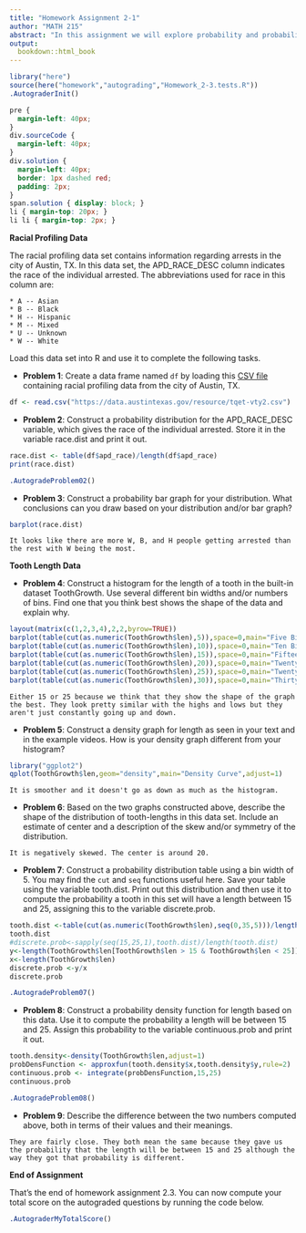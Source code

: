 ```yaml
---
title: "Homework Assignment 2-1"
author: "MATH 215"
abstract: "In this assignment we will explore probability and probability distributions.<br /><br />"
output:
  bookdown::html_book
---
```


```r
library("here")
source(here("homework","autograding","Homework_2-3.tests.R"))
.AutograderInit()
```

```css
pre {
  margin-left: 40px;
}
div.sourceCode {
  margin-left: 40px;
}
div.solution {
  margin-left: 40px;
  border: 1px dashed red;
  padding: 2px;
}
span.solution { display: block; }
li { margin-top: 20px; }
li li { margin-top: 2px; }
```



**Racial Profiling Data**

The racial profiling data set contains information regarding arrests in the city of Austin, TX. In this data set, the APD_RACE_DESC column indicates the race of the individual arrested.  The abbreviations used for race in this column are:

    * A -- Asian
    * B -- Black
    * H -- Hispanic
    * M -- Mixed
    * U -- Unknown
    * W -- White

Load this data set into R and use it to complete the following tasks.  

* **Problem 1**: Create a data frame named `df` by loading this [CSV file](https://data.austintexas.gov/api/views/vykk-upaj/rows.csv?accessType=DOWNLOAD) containing racial profiling data from the city of Austin, TX.

```r
df <- read.csv("https://data.austintexas.gov/resource/tqet-vty2.csv")
```


* **Problem 2**: Construct a probability distribution for the APD_RACE_DESC variable, which gives the race of the individual arrested.  Store it in the variable race.dist and print it out.

```r
race.dist <- table(df$apd_race)/length(df$apd_race)
print(race.dist)
```

```r
.AutogradeProblem02()
```


* **Problem 3**: Construct a probability bar graph for your distribution.  What conclusions can you draw based on your distribution and/or bar graph?

```r
barplot(race.dist)
```

```solution
It looks like there are more W, B, and H people getting arrested than the rest with W being the most.
```


**Tooth Length Data**

* **Problem 4**: Construct a histogram for the length of a tooth in the built-in dataset ToothGrowth.  Use several different bin widths and/or numbers of bins.  Find one that you think best shows the shape of the data and explain why.

```r
layout(matrix(c(1,2,3,4),2,2,byrow=TRUE))
barplot(table(cut(as.numeric(ToothGrowth$len),5)),space=0,main="Five Bins")
barplot(table(cut(as.numeric(ToothGrowth$len),10)),space=0,main="Ten Bins")
barplot(table(cut(as.numeric(ToothGrowth$len),15)),space=0,main="Fifteen Bins")
barplot(table(cut(as.numeric(ToothGrowth$len),20)),space=0,main="Twenty Bins")
barplot(table(cut(as.numeric(ToothGrowth$len),25)),space=0,main="Twenty Five Bins")
barplot(table(cut(as.numeric(ToothGrowth$len),30)),space=0,main="Thirty Bins")
```

```solution
Either 15 or 25 because we think that they show the shape of the graph the best. They look pretty similar with the highs and lows but they aren't just constantly going up and down.
```


* **Problem 5**: Construct a density graph for length as seen in your text and in the example videos.  How is your density graph different from your histogram?

```r
library("ggplot2")
qplot(ToothGrowth$len,geom="density",main="Density Curve",adjust=1)
```

```solution
It is smoother and it doesn't go as down as much as the histogram.
```


* **Problem 6**: Based on the two graphs constructed above, describe the shape of the distribution of tooth-lengths in this data set.  Include an estimate of center and a description of the skew and/or symmetry of the distribution.
    
```solution
It is negatively skewed. The center is around 20.
```


* **Problem 7**: Construct a probability distribution table using a bin width of 5.  You may find the `cut` and `seq` functions useful here. Save your table using the variable tooth.dist.  Print out this distribution and then use it to compute the probability a tooth in this set will have a length between 15 and 25, assigning this to the variable discrete.prob.

```r
tooth.dist <-table(cut(as.numeric(ToothGrowth$len),seq(0,35,5)))/length(ToothGrowth$len)
tooth.dist
#discrete.prob<-sapply(seq(15,25,1),tooth.dist)/length(tooth.dist)
y<-length(ToothGrowth$len[ToothGrowth$len > 15 & ToothGrowth$len < 25])
x<-length(ToothGrowth$len)
discrete.prob <-y/x
discrete.prob
```

```r
.AutogradeProblem07()
```


* **Problem 8**: Construct a probability density function for length based on this data.  Use it to compute the probability a length will be between 15 and 25.  Assign this probability to the variable continuous.prob and print it out.

```r
tooth.density<-density(ToothGrowth$len,adjust=1)
probDensFunction <- approxfun(tooth.density$x,tooth.density$y,rule=2)
continuous.prob <- integrate(probDensFunction,15,25)
continuous.prob
```

```r
.AutogradeProblem08()
```


* **Problem 9**: Describe the difference between the two numbers computed above, both in terms of their values and their meanings.

```solution
They are fairly close. They both mean the same because they gave us the probability that the length will be between 15 and 25 although the way they got that probability is different.
```


**End of Assignment**

That's the end of homework assignment 2.3.  You can now compute your total score on the autograded questions by running the code below.

```r
.AutograderMyTotalScore()
```
